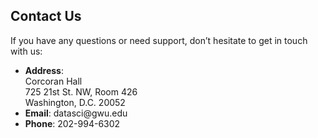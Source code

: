 ## Contact Us

If you have any questions or need support, don't hesitate to get in touch with us:

- **Address**: <br>
Corcoran Hall  <br>
725 21st St. NW, Room 426 <br>
Washington, D.C. 20052
- **Email**: datasci@gwu.edu
- **Phone**: 202-994-6302
